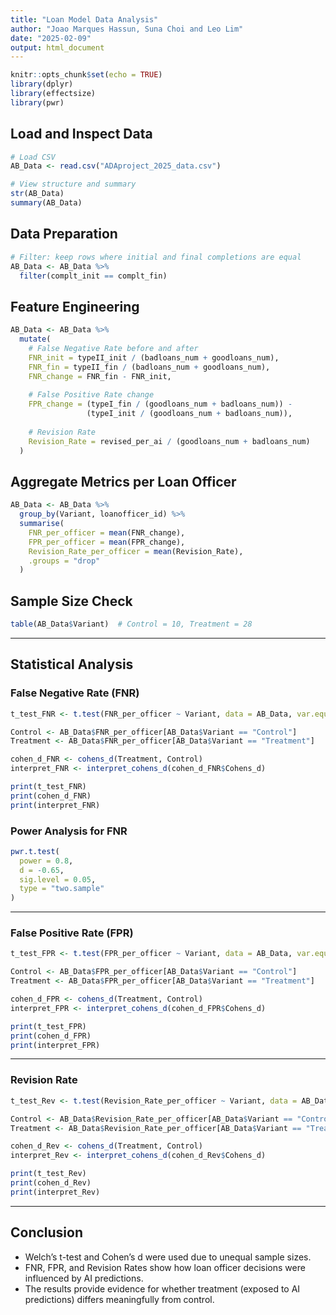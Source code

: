 ---
title: "Loan Model Data Analysis"
author: "Joao Marques Hassun, Suna Choi and Leo Lim"
date: "2025-02-09"
output: html_document
---

```{r setup, include=FALSE}
knitr::opts_chunk$set(echo = TRUE)
library(dplyr)
library(effectsize)
library(pwr)
```

## Load and Inspect Data

```{r load-data}
# Load CSV
AB_Data <- read.csv("ADAproject_2025_data.csv")

# View structure and summary
str(AB_Data)
summary(AB_Data)
```

## Data Preparation

```{r data-preparation}
# Filter: keep rows where initial and final completions are equal
AB_Data <- AB_Data %>%
  filter(complt_init == complt_fin)
```

## Feature Engineering

```{r feature-engineering}
AB_Data <- AB_Data %>%
  mutate(
    # False Negative Rate before and after
    FNR_init = typeII_init / (badloans_num + goodloans_num),
    FNR_fin = typeII_fin / (badloans_num + goodloans_num),
    FNR_change = FNR_fin - FNR_init,
    
    # False Positive Rate change
    FPR_change = (typeI_fin / (goodloans_num + badloans_num)) - 
                 (typeI_init / (goodloans_num + badloans_num)),
    
    # Revision Rate
    Revision_Rate = revised_per_ai / (goodloans_num + badloans_num)
  )
```

## Aggregate Metrics per Loan Officer

```{r summarise-officers}
AB_Data <- AB_Data %>%
  group_by(Variant, loanofficer_id) %>%
  summarise(
    FNR_per_officer = mean(FNR_change),
    FPR_per_officer = mean(FPR_change),
    Revision_Rate_per_officer = mean(Revision_Rate),
    .groups = "drop"
  )
```

## Sample Size Check

```{r sample-size}
table(AB_Data$Variant)  # Control = 10, Treatment = 28
```

---

## Statistical Analysis

### False Negative Rate (FNR)

```{r fnr-test}
t_test_FNR <- t.test(FNR_per_officer ~ Variant, data = AB_Data, var.equal = FALSE)

Control <- AB_Data$FNR_per_officer[AB_Data$Variant == "Control"]
Treatment <- AB_Data$FNR_per_officer[AB_Data$Variant == "Treatment"]

cohen_d_FNR <- cohens_d(Treatment, Control)
interpret_FNR <- interpret_cohens_d(cohen_d_FNR$Cohens_d)

print(t_test_FNR)
print(cohen_d_FNR)
print(interpret_FNR)
```

### Power Analysis for FNR

```{r power-analysis}
pwr.t.test(
  power = 0.8,
  d = -0.65,
  sig.level = 0.05,
  type = "two.sample"
)
```

---

### False Positive Rate (FPR)

```{r fpr-test}
t_test_FPR <- t.test(FPR_per_officer ~ Variant, data = AB_Data, var.equal = FALSE)

Control <- AB_Data$FPR_per_officer[AB_Data$Variant == "Control"]
Treatment <- AB_Data$FPR_per_officer[AB_Data$Variant == "Treatment"]

cohen_d_FPR <- cohens_d(Treatment, Control)
interpret_FPR <- interpret_cohens_d(cohen_d_FPR$Cohens_d)

print(t_test_FPR)
print(cohen_d_FPR)
print(interpret_FPR)
```

---

### Revision Rate

```{r revision-rate-test}
t_test_Rev <- t.test(Revision_Rate_per_officer ~ Variant, data = AB_Data, var.equal = FALSE)

Control <- AB_Data$Revision_Rate_per_officer[AB_Data$Variant == "Control"]
Treatment <- AB_Data$Revision_Rate_per_officer[AB_Data$Variant == "Treatment"]

cohen_d_Rev <- cohens_d(Treatment, Control)
interpret_Rev <- interpret_cohens_d(cohen_d_Rev$Cohens_d)

print(t_test_Rev)
print(cohen_d_Rev)
print(interpret_Rev)
```

---

## Conclusion

- Welch's t-test and Cohen's d were used due to unequal sample sizes.
- FNR, FPR, and Revision Rates show how loan officer decisions were influenced by AI predictions.
- The results provide evidence for whether treatment (exposed to AI predictions) differs meaningfully from control.
